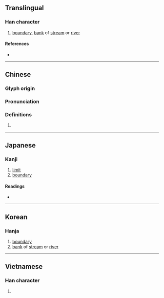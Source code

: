 {{also|圻}}
{{character info/new}}
==Translingual==

===Han character===
{{Han char|rn=32|rad=土|as=06|sn=9|four=47132|canj=GAV|ids=⿰土艮}}

# [[boundary]], [[bank]] of [[stream]] or [[river]]

====References====
* {{Han ref|kx=0228.140|dkj=05054|dj=0464.110|hdz=10442.070|uh=57A0|ud=22432|bh=ABAD|bd=43949}}

----

==Chinese==
{{zh-forms}}

===Glyph origin===
{{Han etym}}

===Pronunciation===
{{zh-pron
|m=yín
|c=ngan4
|mn=gûn
|mc=y
|oc=y
|ma=
|cat=n
}}

===Definitions===
{{zh-hanzi}}

# {{rfdef|lang=zh}}

----

==Japanese==

===Kanji===
{{ja-kanji|grade=|rs=土06}}

# [[limit]]
# [[boundary]]

====Readings====
* {{ja-readings|on=[[ぎん]] (gin), [[ごん]] (gon)|kun=[[さかい]] (sakai), [[きし]] (kishi)}}

----

==Korean==

===Hanja===
{{ko-hanja|hangeul=은|rv=eun|mr=ŭn}}

# [[boundary]]
# [[bank]] of [[stream]] or [[river]]

----

==Vietnamese==

===Han character===
{{vi-hantu|[[hằn]], [[ngăn]], [[ngấn]], [[ngân]], [[ngần]]|rs=土06}}

# {{defn|lang=vi|sort=土06}}